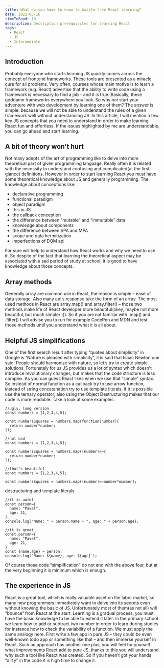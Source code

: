 ```yaml
---
title: What do you have to know to hassle-free React learning?
date: 2022-03-16
timeToRead: 10
description: Description prerequisites for learning React
tags:
  - React
  - JS
  - Intermediate
---
```

<article>
  <h2>Introduction</h2>
  <p>Probably everyone who starts learning JS quickly comes across the concept of frontend frameworks. These tools are presented as a miracle cure for all problems. Very often, courses whose main motive is to learn a framework (e.g. React) advertise that the ability to write code using a framework is necessary to find a job - and it is true. Basically, these goddamn frameworks everywhere you look. So why not start your adventure with web development by learning one of them? The answer is simple: because we will not be able to understand the rules of a given framework well without understanding JS. In this article, I will mention a few key JS concepts that you need to understand in order to make learning React fun and effortless. If the issues highlighted by me are understandable, you can go ahead and start learning.</p>
</article>

<article>
  <h2>A bit of theory won't hurt</h2>
  <p>Not many adepts of the art of programming like to delve into more theoretical part of given programming language. Really often it is related with the necessity to understand confusing and complicated(at the first glance) definitions. However in order to start learning React you must have some theoretical knowledge about JS and generally programming. The knowledge about conceptions like:</p>

  <ul>
    <li>declarative programming</li>
    <li>functional paradigm</li>
    <li>object paradigm</li>
    <li>this in JS</li>
    <li>the callback conception</li>
    <li>the difference between “mutable” and “immutable” data</li>
    <li>knowledge about components</li>
    <li>the difference between SPA and MPA</li>
    <li>scope and data hermitization</li>
    <li>imperfections of DOM api</li>
  </ul>

  <p>For sure will help to understand how React works and why we need to use it. So despite of the fact that learning the theoretical aspect may be associated with a sad period of study at school, it is good to have knowledge about those concepts.</p>
</article>

<article>
  <h2>Array methods</h2>
  <p>Generally array are common use in React, the reason is simple – ease of data storage. Also many api’s response take the form of an array. The most used methods in React are array.map() and array.filter() – those two methods make life of React developer more beautiful(okey, maybe not more beautiful, but much simpler ;)). So if you are not familiar with .map() and .filter() I will advise you to run for example CodePen and MDN and test those methods until you understand what it is all about.</p>
</article>

<article>
  <h2>Helpful JS simplifications</h2>
  <p>One of the first search result after typing “quotes about simplicity” in Google is “Nature is pleased with simplicity”, it is said that Isaac Newton one said. People should harmonize with nature, so let’s try to create simple solutions. Fortunately for us JS provides us a lot of syntax which doesn’t introduce revolutionary changes, but makes that the code structure is less complex. As you can guess React likes when we use that “simple” syntax. So instead of normal function as a callback try to use arrow function, instead of string concatenation try to use template literals, if it is possible use the ternary operator, also using the Object Destructuring makes that our code is more readable. Take a look at some examples:</p>

```js:title=example-1
//ugly, long version
const numbers = [1,2,3,4,5];

const numbersSquares = numbers.map(function(number){
  return number*number;
});
```

```js:title=example-2
//not bad
const numbers = [1,2,3,4,5];

const numbersSquares = numbers.map((number)=>{
  return number*number;
});
```

```js:title=example-3
//that's beautiful
const numbers = [1,2,3,4,5];

const numbersSquares = numbers.map((number)=>number*number);
```

<p>destructuring and template literals</p>

```js:title=example-4
//it is awful
const person={
  name: "Pavel",
  age: 21,
}
console.log("Name: " + person.name + ", age: " + person.age);
```

```js:title=example-5
//it is great
const person={
  name: "Pavel",
  age: 21,
}
const {name,age} = person;
console.log(`Name: ${name}, age: ${age}`);
```

<p>Of course those code “simplification” do not end with the above four, but at the very beginning it is minimum which is enough.</p>
</article>

<article>
  <h2>The experience in JS</h2>
  <p>
  React is a great tool, which is really valuable asset on the labor market, so many new programmers immediately want to delve into its secrets even without knowing the basic of JS. Unfortunately most of them(as not all) will “bounce” from React at the start. Learning is a gradual process, you must have the basic knowledge to be able to extend it later. In the primary school we learn how to add or subtract two number in order to learn during studies for instance how to check the variability of  a function. We must apply the same analogy here. First write a few app in pure JS – they could be even well-known todo app or something like that – and then immerse yourself in React. Such an approach has another one plus, you will feel for yourself what improvements React add to pure JS, thanks to this you will understand why such a tool like React was created. So if you haven’t got your hands “dirty” in the code it is high time to change it.
  </p>
</article>